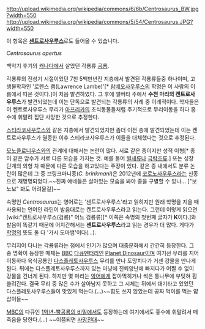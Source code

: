 http://upload.wikimedia.org/wikipedia/commons/6/6b/Centrosaurus_BW.jpg?width=550
http://upload.wikimedia.org/wikipedia/commons/5/54/Centrosaurus.JPG?width=550

이 항목은 '''[[센트로사우루스]]'''로도 들어올 수 있습니다.

''Centrosaurus apertus''

백악기 후기의 [[캐나다]]에서 살았던 각룡류 [[공룡]].

각룡류의 전성기 시절이었던 7천 5백만년전 지층에서 발견된 각룡류들중 하나이며, 고생물학자인 '로렌스 램(Lawrence Lambe)'[* [[람베오사우루스]]의 학명은 이 사람의 이름에서 따온 것이다.]이 처음 발견하였다. 그 후에 앨버타 주에서 '''수천 마리의 켄트로사우루스'''가 발견되었는데 이는 단독으로 발견되는 각룡류의 사례 중 이례적이다. 학자들은 이 켄트로사우루스 무리가 [[아프리카]]의 초식동물들처럼 주기적으로 무리이동을 하다 홍수에 휘말려 집단 사망한 것으로 추정한다.

[[스티라코사우루스]]와 같은 지층에서 발견되었지만 좀더 이전 층에 발견되었는데 이는 켄트로사우루스가 멸종한 이후 스티라코사우루스가 이들을 대체했다는 것으로 추정된다.

[[모노클로니우스]]와의 관계에 대해서는 논란이 많다. 서로 같은 종이지만 성적 이형[* 종이 같은 암수가 서로 다른 모습을 가지는 것. 예를 들어 [[벌새]]류나 [[극락조]]류.] 또는 성장 단계의 외형 차 때문에 다른 모습을 하고있다는 주장이 있다. 같은 종 내에서도 분류 논란이 많은데 그 중 브링크마니종(''C. brinkmani'')은 2012년에 [[코로노사우루스]]라는 신종으로 재명명되었다.~~진짜 얘네들은 살아있는 모습을 봐야 종을 구별할 수 있나... ["보노보" 봐도 어려울걸]~~

속명인 ''Centrosaurus''는 영어로는 '센트로사우루스'라고 읽히지만 원래 학명을 지을 때 사용되는 언어인 라틴어 발음대로는 켄트로사우루스라고 읽는다. 그런데 이렇게 읽으면 [wiki:"켄트로사우루스(검룡)" 어느 검룡류][* 이쪽은 속명의 첫번째 글자가 '''K'''이다.]와 발음이 똑같기 때문에 어지간해서는 '''센트로사우루스'''라고 읽는 경우가 더 많다. 게다가 [[학명]]의 뜻도 둘 다 '가시 도마뱀'이다(...).

무리지어 다니는 각룡류라는 점에서 인기가 많으며 대중문화에서 간간히 등장한다. 그 중 명확이 등장한 매체는 [[BBC]] [[다큐멘터리]]인 [[Planet Dinosaur]]이며 여기선 무리를 지어 이동하다 육식공룡인 [[다스플레토사우루스]] 무리를 만나 도망치다가 거센 강물을 만나게 된다. 뒤에는 다스플레토사우루스까지 있는 마냥에 진퇴양난에 빠지다가 어쩔 수 없이 강물을 건너게 된다. 하지만 몇 마리는 [[악어]]에게 잡아먹히거나 썩은 통나무에 부딪혀 휩쓸려간다. 결국 무리 중 많은 수가 살아남지 못하고 그 시체는 뒤에서 대기타고 있었던 다스플레토사우루스들이 맛있게 먹는다.(...)~~힘도 쓰지 않았는데 공짜 먹이를 먹는 얍삽이들~~

[[MBC]]의 다큐인 [[1억년-뿔공룡의 비밀]]에서도 등장하는데 여기에서도 홍수에 휘말려서 떼죽음을 당한다.(...) ~~이쯤되면 [[사망전대]]~~
